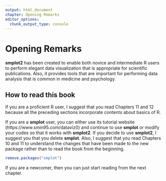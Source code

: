 ```yaml
---
output: html_document
chapter: Opening Remarks
editor_options:
  chunk_output_type: console
---
```

# Opening Remarks

**smplot2** has been created to enable both novice and intermediate R users to perform elegant data visualization that is appropriate for scientific publications. Also, it provides tools that are important for performing data analysis that is common in medicine and psychology.

## How to read this book

If you are a proficient R user, I suggest that you read Chapters 11 and 12 because all the preceding sections incorporate contents about basics of R.

If you are a **smplot** user, you can either use its tutorial website (https://www.smin95.com/dataviz0) and continue to use **smplot** or modify your codes so that it works with **smplot2**. If you decide to use **smplot2**, I suggest you that you delete **smplot**. Also, I suggest that you read Chapters 10 and 11 to understand the changes that have been made to the new package rather than to read the book from the beginning.

```r
remove.packages("smplot")
```

If you are a newcomer, then you can just start reading from the next chapter.
